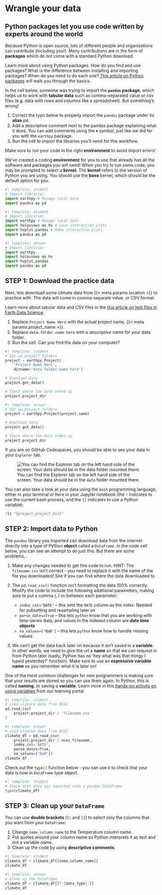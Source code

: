 # Wrangle your data

## Python **packages** let you use code written by experts around the world

Because Python is open source, lots of different people and organizations can contribute (including you!). Many contributions are in the form of **packages** which do not come with a standard Python download.

::: {.callout-read .column-margin title="Packages need to be installed and imported."}
Learn more about using Python packages. How do you find and use packages? What is the difference between installing and importing packages? When do you need to do each one? [This article on Python packages](https://www.earthdatascience.org/courses/intro-to-earth-data-science/python-code-fundamentals/use-python-packages/) will walk you through the basics.
:::

In the cell below, someone was trying to import the **`pandas` package**, which helps us to work with **tabular data** such as comma-separated value or csv files (e.g. data with rows and columns like a spreadsheet). But something's wrong!

::: {.callout-task title="Import packages"}

  1. Correct the typo below to properly import the `pandas` package under its **alias** pd.
  2. Add a descriptive comment next to the pandas package explaining what it does. You can add comments using the `#` symbol, just like we did for you with the `earthpy` package.
  3. Run the cell to import the libraries you'll need for this workflow.

:::

::: {.content-visible when-format="ipynb"}
:::: {.callout-warning}
Make sure to run your code in the right **environment** to avoid import errors!

We've created a coding **environment** for you to use that already has all the software and packages you will need! When you try to run some code, you may be prompted to select a **kernel**. The **kernel** refers to the version of Python you are using. You should use the **base** kernel, which should be the default option for you.
::::
:::

::: {.content-visible when-format="ipynb"}
```python
#| template: student
# Import libraries
import earthpy # Manage local data
import pandsa as pd
```
:::

::: {.content-visible unless-profile="student"}
```python
#| template: student
# Import libraries
import earthpy # Manage local data
import holoviews as hv # Save interactive plots
import hvplot.pandas # Make interactive plots
import pandsa as pd
```

```python
#| template: answer
# Import libraries
import earthpy
import holoviews as hv
import hvplot.pandas
import pandas as pd
```
:::

## STEP 1: Download the practice data

Next, lets download some climate data from {{< meta params.location >}} to practice with. The data will come in comma-separate value, or CSV format.

::: {.callout-read .column-margin title="Tabular data"}
Learn more about tabular data and CSV files in the [this article on text files in Earth Data Science](https://www.earthdatascience.org/courses/intro-to-earth-data-science/file-formats/use-text-files/).
:::

::: {.callout-task title="Save the URL for later"}

  1. Replace `Project Name Here` with the actual project name, {{< meta params.project_name >}}. 
  2. Replace  `data-folder-name-here` with a *descriptive* name for your data folder.
  3. Run the cell. Can you find the data on your computer?

:::

```python
#| template: student
# Set up project folders
project = earthpy.Project(
    'Project Name Here',
    dirname='data-folder-name-here')

# Download data
project.get_data()

# Check where the data ended up
project.project_dir
```

::: {.content-visible when-format="html"}
```python
#| template: answer
# Set up project folders
project = earthpy.Project(project_name)

# Download data
project.get_data()

# Check where the data ended up
project.project_dir
```
:::

If you are on GitHub Codespaces, you should be able to see your data in your `Explorer` tab.

![You can find the Explorer tab on the left hand side of the screen. Your data should be in the `data` folder mounted there.](/img/notebooks/climate/codespaces-data.png)

You can also take a look at your data using the `bash` programming language, either in your terminal or here in your Jupyter notebook (the `!` indicates to use the current bash process, and the `{}` indicates to use a Python variable):

```python
!ls "{project.project_dir}"
```

## STEP 2: Import data to Python

The `pandas` library you imported can download data from the internet directly into a type of Python **object** called a `DataFrame`. In the code cell below, you can see an attempt to do just this. But there are some problems...

::: {.callout-task title="Fix some code!"}

  1. Make any changes needed to get this code to run. HINT: The `filename.csv` isn't correct - you need to replace it with the name of the file you downloaded! See if you can find where the data downloaded to.
  2. The `pd.read_csv()` function isn't formatting the data 100% correctly. Modify the code to include the following additional parameters, making sure to put a comma (`,`) in-between each parameter:

      + `index_col='DATE'` -- this sets the `DATE` column as the index. Needed for subsetting and resampling later on
      + `parse_dates=True` -- this lets `python` know that you are working with time-series data, and values in the indexed column are **date time objects**
      + `na_values=['NaN']` -- this lets `python` know how to handle missing values

  3. We can't get the data back later on because it isn't saved in a **variable**. In other words, we need to give the url a **name** so that we can request in from Python later (sadly, Python has no 'hey what was that thingy I typed yesterday?' function). Make sure to use an **expressive variable name** so you remember what it is later on!

:::

::: {.callout-read .column-margin title="Names/variables in Python" }
One of the most common challenges for new programmers is making sure that your results are stored so you can use them again. In Python, this is called **naming**, or saving a **variable**.  Learn more in this [hands-on activity on using variables](https://www.earthdatascience.org/courses/intro-to-earth-data-science/python-code-fundamentals/get-started-using-python/variables/) from our learning portal.
:::

```python
#| template: student
# Load climate data from NCEI
pd.read_csv(
    project.project_dir / 'filename.csv'
)
```

::: {.content-visible when-format="html"}
```python
#| template: answer
# Load climate data from NCEI
climate_df = pd.read_csv(
    project.project_dir / ncei_filename,
    index_col='DATE',
    parse_dates=True,
    na_values=['NaN'])
climate_df
```
:::

:::{.callout-tip}
Check out the `type()` function below - you can use it to check that your data is now in `DataFrame` type object.
:::

```python
#| template: student
# Check that data was imported into a pandas DataFrame
type(climate_df)
```

## STEP 3: Clean up your `DataFrame`

::: {.callout-task title="Get rid of unwanted columns"}
You can use **double brackets** (`[[` and `]]`) to select only the columns that you want from your `DataFrame`:

  1. Change `some_column_name` to the Temperature column name.
  2. Put quotes around your column name so Python interprets it as text and not a variable name.
  2. Clean up the code by using **descriptive comments**.

:::

```python
#| template: student
climate_df = climate_df[[some_column_name]]
climate_df
```

::: {.content-visible when-format="html"}
```python
#| template: answer
# Clean up the DataFrame
climate_df = climate_df[[f'{data_type}']]
climate_df
```
:::

